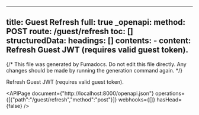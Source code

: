 <!-- AUTO-GENERATED: fumadocs-openapi (safe to overwrite) -->

---
title: Guest Refresh
full: true
_openapi:
  method: POST
  route: /guest/refresh
  toc: []
  structuredData:
    headings: []
    contents:
      - content: Refresh Guest JWT (requires valid guest token).
---

{/* This file was generated by Fumadocs. Do not edit this file directly. Any changes should be made by running the generation command again. */}

Refresh Guest JWT (requires valid guest token).

<APIPage document={"http://localhost:8000/openapi.json"} operations={[{"path":"/guest/refresh","method":"post"}]} webhooks={[]} hasHead={false} />